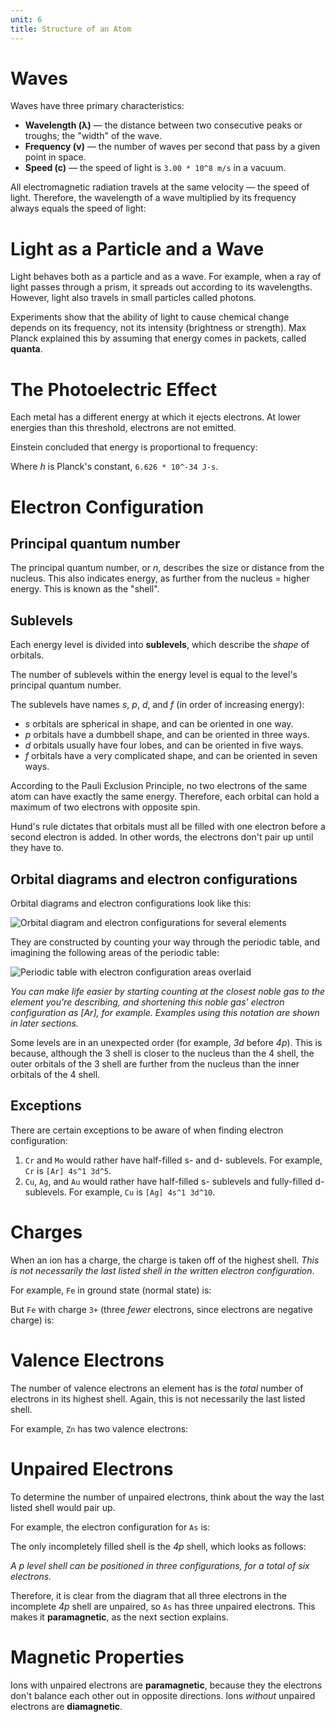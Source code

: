 ```yaml
---
unit: 6
title: Structure of an Atom
---
```


# Waves

Waves have three primary characteristics:

* **Wavelength (λ)** — the distance between two consecutive peaks or troughs; the "width" of the wave.
* **Frequency (ν)** — the number of waves per second that pass by a given point in space. 
* **Speed (c)** — the speed of light is `3.00 * 10^8 m/s` in a vacuum. 

All electromagnetic radiation travels at the same velocity — the speed of light. Therefore, the wavelength of a wave multiplied by its frequency always equals the speed of light: 

<Equation text="3.00 * 10^8 \ \text{m/s} = \lambda \mu" />


# Light as a Particle and a Wave

Light behaves both as a particle and as a wave. For example, when a ray of light passes through a prism, it spreads out according to its wavelengths. However, light also travels in small particles called photons. 

Experiments show that the ability of light to cause chemical change depends on its frequency, not its intensity (brightness or strength). Max Planck explained this by assuming that energy comes in packets, called **quanta**. 


# The Photoelectric Effect

Each metal has a different energy at which it ejects electrons. At lower energies than this threshold, electrons are not emitted. 

Einstein concluded that energy is proportional to frequency:

<Equation text="E = h \mu" />

Where *h* is Planck's constant, `6.626 * 10^-34 J-s`. 


# Electron Configuration

## Principal quantum number

The principal quantum number, or *n*, describes the size or distance from the nucleus. This also indicates energy, as further from the nucleus = higher energy. This is known as the "shell". 

## Sublevels

Each energy level is divided into **sublevels**, which describe the *shape* of orbitals. 

<Callout>
  The number of sublevels within the energy level is equal to the level's principal quantum number.
</Callout>

The sublevels have names *s*, *p*, *d*, and *f* (in order of increasing energy): 

* *s* orbitals are spherical in shape, and can be oriented in one way. 
* *p* orbitals have a dumbbell shape, and can be oriented in three ways. 
* *d* orbitals usually have four lobes, and can be oriented in five ways. 
* *f* orbitals have a very complicated shape, and can be oriented in seven ways. 

According to the Pauli Exclusion Principle, no two electrons of the same atom can have exactly the same energy. Therefore, each orbital can hold a maximum of two electrons with opposite spin. 

Hund's rule dictates that orbitals must all be filled with one electron before a second electron is added. In other words, the electrons don't pair up until they have to. 

## Orbital diagrams and electron configurations

Orbital diagrams and electron configurations look like this: 

![Orbital diagram and electron configurations for several elements](/assets/orbital-diagrams.png)

They are constructed by counting your way through the periodic table, and imagining the following areas of the periodic table: 

![Periodic table with electron configuration areas overlaid](/assets/electron-configuration-table.png)

*You can make life easier by starting counting at the closest noble gas to the element you're describing, and shortening this noble gas' electron configuration as [Ar], for example. Examples using this notation are shown in later sections.*

Some levels are in an unexpected order (for example, *3d* before *4p*). This is because, although the 3 shell is closer to the nucleus than the 4 shell, the outer orbitals of the 3 shell are further from the nucleus than the inner orbitals of the 4 shell. 

## Exceptions

There are certain exceptions to be aware of when finding electron configuration: 

1. `Cr` and `Mo` would rather have half-filled s- and d- sublevels. For example, `Cr` is `[Ar] 4s^1 3d^5`.
2. `Cu`, `Ag`, and `Au` would rather have half-filled s- sublevels and fully-filled d- sublevels. For example, `Cu` is `[Ag] 4s^1 3d^10`. 


# Charges

When an ion has a charge, the charge is taken off of the highest shell. *This is not necessarily the last listed shell in the written electron configuration*. 

For example, `Fe` in ground state (normal state) is: 

<Equation text="\text{Fe} = [\text{Ar}] \ 4\text{s}^2 \ 3\text{d}^6" />

But `Fe` with charge `3+` (three *fewer* electrons, since electrons are negative charge) is: 

<Equation text="\text{Fe}^{3+} = [\text{Ar}] \ 3\text{d}^5" />


# Valence Electrons

The number of valence electrons an element has is the *total* number of electrons in its highest shell. Again, this is not necessarily the last listed shell. 

For example, `Zn` has two valence electrons: 

<Equation text="[\text{Ar}] = 4\text{s}^\textbf{2} \ 3\text{d}^{10}" />


# Unpaired Electrons

To determine the number of unpaired electrons, think about the way the last listed shell would pair up. 

For example, the electron configuration for `As` is: 

<Equation text="\text{As} = [\text{Ar}] \ 4\text{s}^2 3\text{d}^10 4\text{p}^3" />

The only incompletely filled shell is the *4p* shell, which looks as follows: 

<Equation text="\uparrow \ \ | \uparrow \ \ | \uparrow" />

*A *p* level shell can be positioned in three configurations, for a total of six electrons.*

Therefore, it is clear from the diagram that all three electrons in the incomplete *4p* shell are unpaired, so `As` has three unpaired electrons. This makes it **paramagnetic**, as the next section explains. 


# Magnetic Properties

Ions with unpaired electrons are **paramagnetic**, because they the electrons don't balance each other out in opposite directions. Ions *without* unpaired electrons are **diamagnetic**. 
